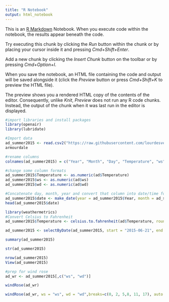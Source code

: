 ```yaml
---
title: "R Notebook"
output: html_notebook
---
```


This is an [R Markdown](http://rmarkdown.rstudio.com) Notebook. When you execute code within the notebook, the results appear beneath the code. 

Try executing this chunk by clicking the *Run* button within the chunk or by placing your cursor inside it and pressing *Cmd+Shift+Enter*. 

Add a new chunk by clicking the *Insert Chunk* button on the toolbar or by pressing *Cmd+Option+I*.

When you save the notebook, an HTML file containing the code and output will be saved alongside it (click the *Preview* button or press *Cmd+Shift+K* to preview the HTML file). 

The preview shows you a rendered HTML copy of the contents of the editor. Consequently, unlike *Knit*, *Preview* does not run any R code chunks. Instead, the output of the chunk when it was last run in the editor is displayed.
```r
#import libraries and install packages
library(openair)
library(lubridate)
```

```r
#Import data
ad_summer2015 <- read.csv2("https://raw.githubusercontent.com/lourdesvera/Community_Air_Montoring/master/Wind_Analyses/Armourdale_10yrs.csv", header = TRUE, sep = ",", stringsAsFactors = FALSE )
armourdale
```

```r
#rename columns
colnames(ad_summer2015) = c("Year", "Month", "Day", "Temperature", "ws", "wd")
```

```r
#change some column formats
ad_summer2015$Temperature <- as.numeric(ad$Temperature)
ad_summer2015$ws <- as.numeric(ad$ws)
ad_summer2015$wd <- as.numeric(ad$wd)
```

```r
#Concatenate day, month, year and convert that column into date/time format
ad_summer2015$date <- make_date(year = ad_summer2015$Year, month = ad_summer2015$Month , day = ad_summer2015$Day)
head(ad_summer2015$date)
```

```r
library(weathermetrics)
#Convert Celsius to Fahrenheit
ad_summer2015$Temperature <- celsius.to.fahrenheit(ad$Temperature, round = 2)
```

```r
ad_summer2015 <- selectByDate(ad_summer2015, start = "2015-06-21", end = "2015-09-22")
```


```r
summary(ad_summer2015)
```

```r
str(ad_summer2015)
```

```r
nrow(ad_summer2015)
View(ad_summer2015)
```

```r
#prep for wind rose
ad_wr <- ad_summer2015[,c("ws", "wd")]
```

```r
windRose(ad_wr)
```

```r
windRose(ad_wr, ws = "ws", wd = "wd",breaks=c(0, 2, 5,8, 11, 17), auto.text=FALSE, paddle=FALSE, annotate=FALSE, grid.line=5, key = list(labels = c(">0-2", ">2-5", ">5-8", ">8-11", ">11-17")), key.footer = "Summer 2015 Wind Speed Plot in Armourdale, KS (m/s)", key.position = "bottom",par.settings=list(axis.line=list(col="lightgray")), col = c("#4f4f4f", "#0a7cb9", "#f9be00", "#ff7f2f", "#d7153a"))
```